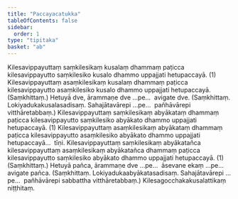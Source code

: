```yaml
---
title: "Paccayacatukka"
tableOfContents: false
sidebar:
  order: 1
type: "tipitaka"
basket: "ab"
---
```



<DynamicBreadcrumb />

<Division number="28">

<Paragraph number="2364">
Kilesavippayuttaṃ saṃkilesikaṃ kusalaṃ dhammaṃ paṭicca kilesavippayutto saṃkilesiko kusalo dhammo uppajjati hetupaccayā. (1)
</Paragraph>

<Paragraph number="2365">
Kilesavippayuttaṃ asaṃkilesikaṃ kusalaṃ dhammaṃ paṭicca kilesavippayutto asaṃkilesiko kusalo dhammo uppajjati hetupaccayā. (Saṃkhittaṃ.)
</Paragraph>

</Division>
<Division number="29">

<Paragraph number="2366">
Hetuyā dve, ārammaṇe dve …pe…  avigate dve. (Saṃkhittaṃ. Lokiyadukakusalasadisaṃ. Sahajātavārepi …pe…  pañhāvārepi vitthāretabbaṃ.)
</Paragraph>

</Division>
<Division number="30">

<Paragraph number="2367">
Kilesavippayuttaṃ saṃkilesikaṃ abyākataṃ dhammaṃ paṭicca kilesavippayutto saṃkilesiko abyākato dhammo uppajjati hetupaccayā. (1)
</Paragraph>

<Paragraph number="2368">
Kilesavippayuttaṃ asaṃkilesikaṃ abyākataṃ dhammaṃ paṭicca kilesavippayutto asaṃkilesiko abyākato dhammo uppajjati hetupaccayā…  tīṇi.
</Paragraph>

<Paragraph number="2369">
Kilesavippayuttaṃ saṃkilesikaṃ abyākatañca kilesavippayuttaṃ asaṃkilesikaṃ abyākatañca dhammaṃ paṭicca kilesavippayutto saṃkilesiko abyākato dhammo uppajjati hetupaccayā. (1) (Saṃkhittaṃ.)
</Paragraph>

</Division>
<Division number="31">

<Paragraph number="2370">
Hetuyā pañca, ārammaṇe dve …pe…  āsevane ekaṃ …pe…  avigate pañca. (Saṃkhittaṃ. Lokiyadukaabyākatasadisaṃ. Sahajātavārepi …pe…  pañhāvārepi sabbattha vitthāretabbaṃ.)

</Paragraph>
</Division>

<Paragraph number="2371" type="center">
Kilesagocchakakusalattikaṃ niṭṭhitaṃ.
</Paragraph>